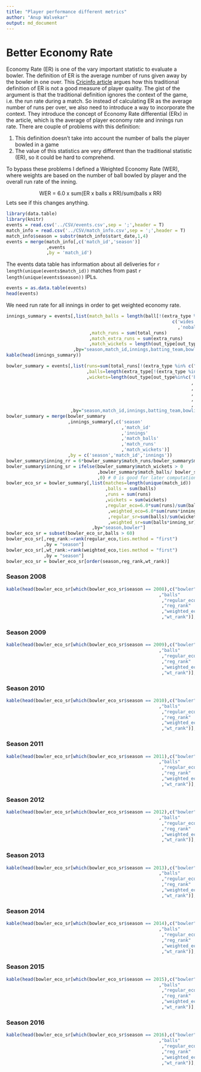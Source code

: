 ```yaml
---
title: "Player performance different metrics"
author: "Anup Walvekar"
output: md_document
---
```

# Better Economy Rate
Economy Rate (ER) is one of the vary important statistic to evaluate a bowler. The definition of ER is the average number of runs given away by the bowler in one over. This [Cricinfo article](http://www.espncricinfo.com/blogs/content/story/1084584.html) argues how this traditional definition of ER is not a good measure of player quality. The gist of the argument is that the traditional definition ignores the context of the game, i.e. the run rate during a match. So instead of calculating ER as the average number of runs per over, we also need to introduce a way to incorporate the context. They introduce the concept of Economy Rate differential (ERx) in the article, which is the average of player economy rate and innings run rate. There are couple of problems with this definition:

1. This definition doesn't take into account the number of balls the player bowled in a game
2. The value of this statistics are very different than the traditional statistic (ER), so it could be hard to comprehend.

To bypass these problems I defined a Weighted Economy Rate (WER), where weights are based on the number of ball bowled by player and the overall run rate of the inning.

$$ \mbox{WER = 6.0 x sum(ER x balls x RR)/sum(balls x RR)} $$
Lets see if this changes anything.

```r
library(data.table)
library(knitr)
events = read.csv('../CSV/events.csv',sep = ';',header = T)
match_info = read.csv('../CSV/match_info.csv',sep = ';',header = T)
match_info$season = substr(match_info$start_date,1,4)
events = merge(match_info[,c('match_id','season')]
               ,events
               ,by = 'match_id')
```

The events data table has information about all deliveries for `r length(unique(events$match_id))` matches from past `r length(unique(events$season))` IPLs.

```r
events = as.data.table(events)
head(events)
```

We need run rate for all innings in order to get weighted economy rate.
```r
innings_summary = events[,list(match_balls = length(ball[!(extra_type %in%
                                                              c('wides'
                                                                ,'noballs'))])
                               ,match_runs = sum(total_runs)
                               ,match_extra_runs = sum(extra_runs)
                               ,match_wickets = length(out_type[out_type != 'none']))
                         ,by="season,match_id,innings,batting_team,bowling_team"]
kable(head(innings_summary))
```




```r
bowler_summary = events[,list(runs=sum(total_runs[!(extra_type %in% c("byes","legbyes"))])
                              ,balls=length(extra_type[!(extra_type %in% c('noballs','wides'))])
                              ,wickets=length(out_type[out_type%in%c('bowled'
                                                                     ,'caught'
                                                                     ,'caught and bowled'
                                                                     ,'hit wicket'
                                                                     ,'lbw'
                                                                     ,'stumped')]))
                        ,by="season,match_id,innings,batting_team,bowling_team,bowler"]
bowler_summary = merge(bowler_summary
                       ,innings_summary[,c('season'
                                           ,'match_id'
                                           ,'innings'
                                           ,'match_balls'
                                           ,'match_runs'
                                           ,'match_wickets')]
                       ,by = c('season','match_id','innings'))
bowler_summary$inning_rr = 6*bowler_summary$match_runs/bowler_summary$match_balls
bowler_summary$inning_sr = ifelse(bowler_summary$match_wickets > 0
                                  ,bowler_summary$match_balls/ bowler_summary$match_wickets
                                  ,0) # 0 is good for later computation
bowler_eco_sr = bowler_summary[,list(matches=length(unique(match_id))
                                     ,balls = sum(balls)
                                     ,runs = sum(runs)
                                     ,wickets = sum(wickets)
                                     ,regular_eco=6.0*sum(runs)/sum(balls)
                                      ,weighted_eco=6.0*sum(runs*inning_rr)/ sum(balls*inning_rr)
                                      ,regular_sr=sum(balls)/sum(wickets)
                                      ,weighted_sr=sum(balls*inning_sr)/ sum(wickets*inning_sr))
                                ,by="season,bowler"]
bowler_eco_sr = subset(bowler_eco_sr,balls > 60)
bowler_eco_sr[,reg_rank:=rank(regular_eco,ties.method = "first")
              ,by = "season"]
bowler_eco_sr[,wt_rank:=rank(weighted_eco,ties.method = "first")
              ,by = "season"]
bowler_eco_sr = bowler_eco_sr[order(season,reg_rank,wt_rank)]
```

### Season 2008

```r
kable(head(bowler_eco_sr[which(bowler_eco_sr$season == 2008),c("bowler"
                                                         ,"balls"
                                                          ,"regular_eco"
                                                          ,"reg_rank"
                                                          ,"weighted_eco"
                                                          ,"wt_rank")],n = 10))
```

### Season 2009

```r
kable(head(bowler_eco_sr[which(bowler_eco_sr$season == 2009),c("bowler"
                                                         ,"balls"
                                                          ,"regular_eco"
                                                          ,"reg_rank"
                                                          ,"weighted_eco"
                                                          ,"wt_rank")],n = 10))
```

### Season 2010

```r
kable(head(bowler_eco_sr[which(bowler_eco_sr$season == 2010),c("bowler"
                                                         ,"balls"
                                                          ,"regular_eco"
                                                          ,"reg_rank"
                                                          ,"weighted_eco"
                                                          ,"wt_rank")],n = 10))
```

### Season 2011

```r
kable(head(bowler_eco_sr[which(bowler_eco_sr$season == 2011),c("bowler"
                                                         ,"balls"
                                                          ,"regular_eco"
                                                          ,"reg_rank"
                                                          ,"weighted_eco"
                                                          ,"wt_rank")],n = 10))
```

### Season 2012

```r
kable(head(bowler_eco_sr[which(bowler_eco_sr$season == 2012),c("bowler"
                                                         ,"balls"
                                                          ,"regular_eco"
                                                          ,"reg_rank"
                                                          ,"weighted_eco"
                                                          ,"wt_rank")],n = 10))
```

### Season 2013

```r
kable(head(bowler_eco_sr[which(bowler_eco_sr$season == 2013),c("bowler"
                                                         ,"balls"
                                                          ,"regular_eco"
                                                          ,"reg_rank"
                                                          ,"weighted_eco"
                                                          ,"wt_rank")],n = 10))
```

### Season 2014

```r
kable(head(bowler_eco_sr[which(bowler_eco_sr$season == 2014),c("bowler"
                                                         ,"balls"
                                                          ,"regular_eco"
                                                          ,"reg_rank"
                                                          ,"weighted_eco"
                                                          ,"wt_rank")],n = 10))
```

### Season 2015

```r
kable(head(bowler_eco_sr[which(bowler_eco_sr$season == 2015),c("bowler"
                                                         ,"balls"
                                                          ,"regular_eco"
                                                          ,"reg_rank"
                                                          ,"weighted_eco"
                                                          ,"wt_rank")],n = 10))
```

### Season 2016

```r
kable(head(bowler_eco_sr[which(bowler_eco_sr$season == 2016),c("bowler"
                                                         ,"balls"
                                                          ,"regular_eco"
                                                          ,"reg_rank"
                                                          ,"weighted_eco"
                                                          ,"wt_rank")],n = 10))
```

